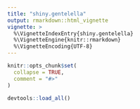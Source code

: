 ```yaml
---
title: "shiny.gentelella"
output: rmarkdown::html_vignette
vignette: >
  %\VignetteIndexEntry{shiny.gentelella}
  %\VignetteEngine{knitr::rmarkdown}
  %\VignetteEncoding{UTF-8}
---
```


```r
knitr::opts_chunk$set(
  collapse = TRUE,
  comment = "#>"
)
```

```r
devtools::load_all()
```
